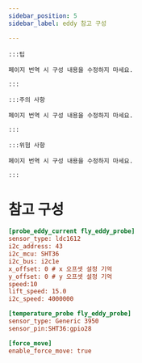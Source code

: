 ```yaml
---
sidebar_position: 5
sidebar_label: eddy 참고 구성

---
```


    :::팁

    페이지 번역 시 구성 내용을 수정하지 마세요.

    :::

    :::주의 사항

    페이지 번역 시 구성 내용을 수정하지 마세요.

    :::

    :::위험 사항

    페이지 번역 시 구성 내용을 수정하지 마세요.

    :::

# 참고 구성

```cfg
[probe_eddy_current fly_eddy_probe]
sensor_type: ldc1612
i2c_address: 43
i2c_mcu: SHT36
i2c_bus: i2c1e
x_offset: 0 # x 오프셋 설정 기억
y_offset: 0 # y 오프셋 설정 기억
speed:10
lift_speed: 15.0
i2c_speed: 4000000

[temperature_probe fly_eddy_probe]
sensor_type: Generic 3950
sensor_pin:SHT36:gpio28

[force_move]
enable_force_move: true
```
